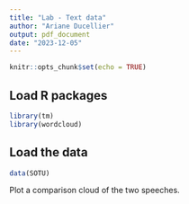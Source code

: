 ```yaml
---
title: "Lab - Text data"
author: "Ariane Ducellier"
output: pdf_document
date: "2023-12-05"
---
```


```r
knitr::opts_chunk$set(echo = TRUE)
```

## Load R packages

```r
library(tm)
library(wordcloud)
```

## Load the data

```r
data(SOTU)
```

Plot a comparison cloud of the two speeches.
